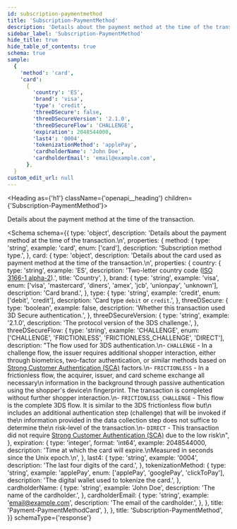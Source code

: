 ```yaml
---
id: subscription-paymentmethod
title: 'Subscription-PaymentMethod'
description: 'Details about the payment method at the time of the transaction.'
sidebar_label: 'Subscription-PaymentMethod'
hide_title: true
hide_table_of_contents: true
schema: true
sample:
  {
    'method': 'card',
    'card':
      {
        'country': 'ES',
        'brand': 'visa',
        'type': 'credit',
        'threeDSecure': false,
        'threeDSecureVersion': '2.1.0',
        'threeDSecureFlow': 'CHALLENGE',
        'expiration': 2048544000,
        'last4': '0004',
        'tokenizationMethod': 'applePay',
        'cardholderName': 'John Doe',
        'cardholderEmail': 'email@example.com',
      },
  }
custom_edit_url: null
---
```



<Heading as={'h1'} className={'openapi__heading'} children={'Subscription-PaymentMethod'}></Heading>

Details about the payment method at the time of the transaction.

<Schema
  schema={{
    type: 'object',
    description: 'Details about the payment method at the time of the transaction.\n',
    properties: {
      method: {
        type: 'string',
        example: 'card',
        enum: ['card'],
        description: 'Subscription method type.',
      },
      card: {
        type: 'object',
        description:
          'Details about the card used as payment method at the time of the transaction.\n',
        properties: {
          country: {
            type: 'string',
            example: 'ES',
            description:
              'Two-letter country code ([ISO 3166-1 alpha-2](https://en.wikipedia.org/wiki/ISO_3166-1_alpha-2)).',
            title: 'Country',
          },
          brand: {
            type: 'string',
            example: 'visa',
            enum: ['visa', 'mastercard', 'diners', 'amex', 'jcb', 'unionpay', 'unknown'],
            description: 'Card brand.',
          },
          type: {
            type: 'string',
            example: 'credit',
            enum: ['debit', 'credit'],
            description: 'Card type `debit` or `credit`.',
          },
          threeDSecure: {
            type: 'boolean',
            example: false,
            description: 'Whether this transaction used 3D Secure authentication.',
          },
          threeDSecureVersion: {
            type: 'string',
            example: '2.1.0',
            description: 'The protocol version of the 3DS challenge.',
          },
          threeDSecureFlow: {
            type: 'string',
            example: 'CHALLENGE',
            enum: ['CHALLENGE', 'FRICTIONLESS', 'FRICTIONLESS_CHALLENGE', 'DIRECT'],
            description:
              "The flow used for 3DS authentication.\n- `CHALLENGE` - In a challenge flow, the issuer requires additional shopper interaction, either through biometrics, two-factor authentication, or similar methods based on [Strong Customer Authentication (SCA)](https://en.wikipedia.org/wiki/Strong_customer_authentication) factors.\n- `FRICTIONLESS` - In a frictionless flow, the acquirer, issuer, and card scheme exchange all necessary\n    information in the background through passive authentication using the shopper's device\n    fingerprint. The transaction is completed without further shopper interaction.\n- `FRICTIONLESS_CHALLENGE` - This flow is the complete 3DS flow. It is similar to the 3DS frictionless flow but\n    includes an additional authentication step (challenge) that will be invoked if the\n    information provided in the data collection step does not suffice to determine the\n    risk-level of the transaction.\n- `DIRECT` - This transaction did not require [Strong Customer Authentication (SCA)](https://en.wikipedia.org/wiki/Strong_customer_authentication) due to the low risk\n",
          },
          expiration: {
            type: 'integer',
            format: 'int64',
            example: 2048544000,
            description:
              'Time at which the card will expire.\nMeasured in seconds since the Unix epoch.\n',
          },
          last4: {
            type: 'string',
            example: '0004',
            description: 'The last four digits of the card.',
          },
          tokenizationMethod: {
            type: 'string',
            example: 'applePay',
            enum: ['applePay', 'googlePay', 'clickToPay'],
            description: 'The digital wallet used to tokenize the card.',
          },
          cardholderName: {
            type: 'string',
            example: 'John Doe',
            description: 'The name of the cardholder.',
          },
          cardholderEmail: {
            type: 'string',
            example: 'email@example.com',
            description: 'The email of the cardholder.',
          },
        },
        title: 'Payment-PaymentMethodCard',
      },
    },
    title: 'Subscription-PaymentMethod',
  }}
  schemaType={'response'}
></Schema>
